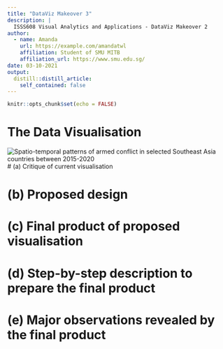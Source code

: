 ```yaml
---
title: "DataViz Makeover 3"
description: |
  ISSS608 Visual Analytics and Applications - DataViz Makeover 2
author:
  - name: Amanda
    url: https://example.com/amandatwl
    affiliation: Student of SMU MITB
    affiliation_url: https://www.smu.edu.sg/
date: 03-10-2021
output:
  distill::distill_article:
    self_contained: false
---
```


```r
knitr::opts_chunk$set(echo = FALSE)
```

# The Data Visualisation

![Spatio-temporal patterns of armed conflict in selected Southeast Asia countries between 2015-2020](images/TheDataViz.jpg)
# (a) Critique of current visualisation



# (b) Proposed design



# (c) Final product of proposed visualisation



# (d) Step-by-step description to prepare the final product



# (e) Major observations revealed by the final product


